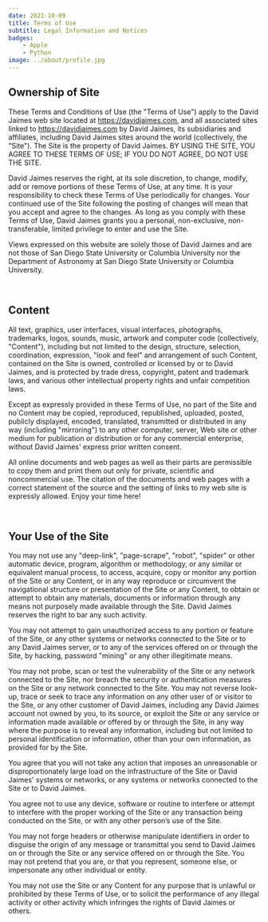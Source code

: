 ```yaml
---
date: 2021-10-09
title: Terms of Use
subtitle: Legal Information and Notices
badges:
    - Apple
    - Python
image: ../about/profile.jpg
---
```


## Ownership of Site
These Terms and Conditions of Use (the "Terms of Use") apply to the David Jaimes web site located at https://davidjaimes.com, and all associated sites linked to https://davidjaimes.com by David Jaimes, its subsidiaries and affiliates, including David Jaimes sites around the world (collectively, the "Site"). The Site is the property of David Jaimes. BY USING THE SITE, YOU AGREE TO THESE TERMS OF USE; IF YOU DO NOT AGREE, DO NOT USE THE SITE.

David Jaimes reserves the right, at its sole discretion, to change, modify, add or remove portions of these Terms of Use, at any time. It is your responsibility to check these Terms of Use periodically for changes. Your continued use of the Site following the posting of changes will mean that you accept and agree to the changes. As long as you comply with these Terms of Use, David Jaimes grants you a personal, non-exclusive, non-transferable, limited privilege to enter and use the Site.

Views expressed on this website are solely those of David Jaimes and are not those of San Diego State University or Columbia University nor the Department of Astronomy at San Diego State University or Columbia University.

<br/>

## Content
All text, graphics, user interfaces, visual interfaces, photographs, trademarks, logos, sounds, music, artwork and computer code (collectively, "Content"), including but not limited to the design, structure, selection, coordination, expression, "look and feel" and arrangement of such Content, contained on the Site is owned, controlled or licensed by or to David Jaimes, and is protected by trade dress, copyright, patent and trademark laws, and various other intellectual property rights and unfair competition laws.

Except as expressly provided in these Terms of Use, no part of the Site and no Content may be copied, reproduced, republished, uploaded, posted, publicly displayed, encoded, translated, transmitted or distributed in any way (including "mirroring") to any other computer, server, Web site or other medium for publication or distribution or for any commercial enterprise, without David Jaimes' express prior written consent.

All online documents and web pages as well as their parts are permissible to copy them and print them out only for private, scientific and noncommercial use. The citation of the documents and web pages with a correct statement of the source and the setting of links to my web site is expressly allowed. Enjoy your time here!

<br/>

## Your Use of the Site
You may not use any "deep-link", "page-scrape", "robot", "spider" or other automatic device, program, algorithm or methodology, or any similar or equivalent manual process, to access, acquire, copy or monitor any portion of the Site or any Content, or in any way reproduce or circumvent the navigational structure or presentation of the Site or any Content, to obtain or attempt to obtain any materials, documents or information through any means not purposely made available through the Site. David Jaimes reserves the right to bar any such activity.

You may not attempt to gain unauthorized access to any portion or feature of the Site, or any other systems or networks connected to the Site or to any David Jaimes server, or to any of the services offered on or through the Site, by hacking, password "mining" or any other illegitimate means.

You may not probe, scan or test the vulnerability of the Site or any network connected to the Site, nor breach the security or authentication measures on the Site or any network connected to the Site. You may not reverse look-up, trace or seek to trace any information on any other user of or visitor to the Site, or any other customer of David Jaimes, including any David Jaimes account not owned by you, to its source, or exploit the Site or any service or information made available or offered by or through the Site, in any way where the purpose is to reveal any information, including but not limited to personal identification or information, other than your own information, as provided for by the Site.

You agree that you will not take any action that imposes an unreasonable or disproportionately large load on the infrastructure of the Site or David Jaimes' systems or networks, or any systems or networks connected to the Site or to David Jaimes.

You agree not to use any device, software or routine to interfere or attempt to interfere with the proper working of the Site or any transaction being conducted on the Site, or with any other person’s use of the Site.

You may not forge headers or otherwise manipulate identifiers in order to disguise the origin of any message or transmittal you send to David Jaimes on or through the Site or any service offered on or through the Site. You may not pretend that you are, or that you represent, someone else, or impersonate any other individual or entity.

You may not use the Site or any Content for any purpose that is unlawful or prohibited by these Terms of Use, or to solicit the performance of any illegal activity or other activity which infringes the rights of David Jaimes or others.
